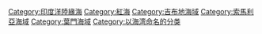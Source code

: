{{catmore|亞丁灣}}
{{DEFAULTSORT:Aden}}
{{Commonscat|Gulf of Aden}}

[[Category:印度洋陸緣海|Category:印度洋陸緣海]]
[[Category:紅海|Category:紅海]]
[[Category:吉布地海域|Category:吉布地海域]]
[[Category:索馬利亞海域|Category:索馬利亞海域]]
[[Category:葉門海域|Category:葉門海域]]
[[Category:以海湾命名的分类|Category:以海湾命名的分类]]